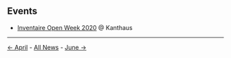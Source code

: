 <!-- LANG:EN, title="May 2020"-->

== Events ==

* [[Inventaire Open Week 2020]] @ Kanthaus

<hr>

[[April 2020|← April]] - [[News|All News]] - [[Jun 2020|June →]]

